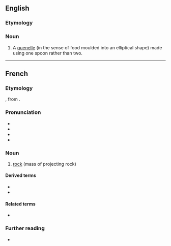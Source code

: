 ==English==

===Etymology===
{{uder|en|fr|-}}

===Noun===
{{en-noun}}

# {{lb|en|cooking}} A [[quenelle]] (in the sense of food moulded into an elliptical shape) made using one spoon rather than two.

----

==French==

===Etymology===
{{der|fr|fro|rochier}}, from {{m|fr|roche}}.

===Pronunciation===
* {{fr-IPA}}
* {{audio|fr|Fr-rocher.ogg|Audio (France, Paris)}}
* {{rhymes|fr|e}}
* {{homophones|fr|rochers}}

===Noun===
{{fr-noun|m}}

# [[rock]] (mass of projecting rock)

====Derived terms====
* {{l|fr|hirondelle de rochers}}
* {{l|fr|rocher de Sisyphe}}

====Related terms====
* {{l|fr|roche}}

===Further reading===
* {{R:TLFi}}